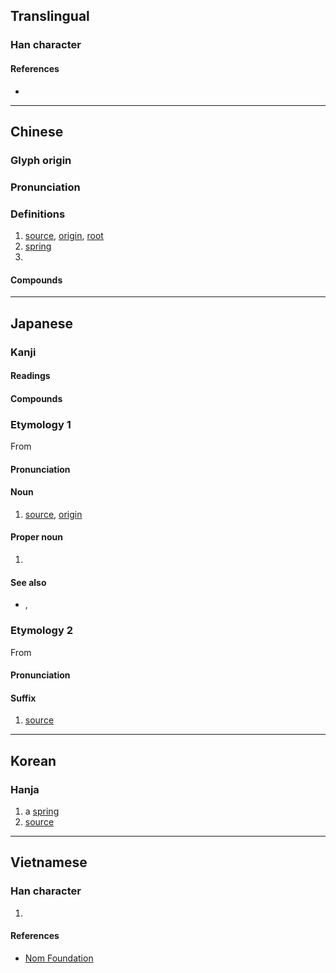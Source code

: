 {{also|厵}}
{{character info/new}}
==Translingual==

===Han character===
{{Han char|rn=85|rad=水|as=10|sn=13|four=31196|canj=EMHF|ids=⿰氵原}}

====References====
* {{Han ref|kx=0639.160|dkj=17926|dj=1046.090|hdz=31697.020|uh=6E90|ud=28304|bh=B7BD|bd=47037}}

----

==Chinese==
{{zh-forms}}

===Glyph origin===
{{Han etym}}

===Pronunciation===
{{zh-pron
|m=yuán
|c=jyun4
|h=pfs=pfs=ngièn
|md=nguòng
|mn=goân
|w=3nyoe
|mc=y
|oc=y
|cat=n,pn
}}

===Definitions===
{{zh-hanzi}}

# [[source]], [[origin]], [[root]]
# [[spring]]
# {{surname|lang=zh}}

====Compounds====
{{zh-der|能源|源頭|源源不斷|水源|上源|財源|資源|字源|詞源|語源|源泉|源於|源自|源出|起源|根源|來源|本源|世外桃源}}

----

==Japanese==

===Kanji===
{{ja-kanji|grade=6|rs=水10}}

====Readings====
{{ja-readings
|goon=ごん
|kanon=げん
|kanyoon=がん
|kun=みなもと-
}}

====Compounds====
{{der5|lang=ja|{{ja-r|源%委|げん%い|}}
|{{ja-r|源%泉|げん%せん|}}
|{{ja-r|源%流|げん%りゅう|}}
|{{ja-r|語%源|ご%げん|}}
|{{ja-r|根%源|こん%げん|}}
|{{ja-r|同%源|どう%げん|}}
}}

===Etymology 1===
{{ja-kanjitab|みなもと|yomi=kun}}
From {{attention|ja|Old or Middle Japanese?}} {{ja-compound|水|み|な|な|元|もと|t1=[[water]]|pos2=possessive particle|t3=origin, source|nocat=1}}

====Pronunciation====
{{ja-pron|みなもと|y=k}}

====Noun====
{{ja-noun|みなもと}}
# [[source]], [[origin]]

====Proper noun====
{{ja-pos|みなもと|proper}}
# {{surname|lang=ja|sort=みなもと}}

====See also====
* {{ja-r|源%氏|^みなもと%-し}}, {{ja-r|源%氏|^げん%じ}}

===Etymology 2===
From {{etyl|ltc|ja|sort=げん}} {{m|ltc|源|tr=nguan|pos=reconstructed by some linguists as {{IPAchar|/ŋʉɐn/}}}}

====Pronunciation====
{{ja-pron|げん|y=kanon}}

====Suffix====
{{ja-pos|suffix|げん}}
# [[source]]

----

==Korean==

===Hanja===
{{ko-hanja|hangeul=[[원]]|eumhun=|rv=won|mr=wŏn|y=wen}}

# a [[spring]]
# [[source]]

----

==Vietnamese==

===Han character===
{{vi-readings|rs=水10| hanviet = nguồn, nguyên, ngùn, nguyễn}}

# {{defn|lang=vi|sort=水10}}

====References====
* [http://nomfoundation.org/common/nom_details.php?codepoint=6e90 Nom Foundation]
